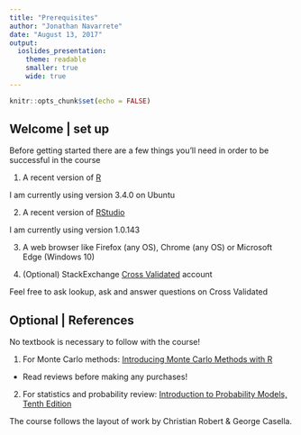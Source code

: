 ```yaml
---
title: "Prerequisites"
author: "Jonathan Navarrete"
date: "August 13, 2017"
output: 
  ioslides_presentation:
    theme: readable
    smaller: true
    wide: true
---
```


```r
knitr::opts_chunk$set(echo = FALSE)
```

## Welcome | set up

Before getting started there are a few things you'll need in order to be successful in the course

1. A recent version of [R](https://cran.r-project.org/)

I am currently using version 3.4.0 on Ubuntu

2. A recent version of [RStudio](https://www.rstudio.com/products/rstudio/download/)

I am currently using version 1.0.143

3. A web browser like Firefox (any OS), Chrome (any OS) or Microsoft Edge (Windows 10)

4. (Optional) StackExchange [Cross Validated](https://stats.stackexchange.com/) account

Feel free to ask lookup, ask and answer questions on Cross Validated


## Optional | References

No textbook is necessary to follow with the course!

1. For Monte Carlo methods: [Introducing Monte Carlo Methods with R](https://www.amazon.com/Introducing-Monte-Carlo-Methods-Use/dp/1441915753)
  - Read reviews before making any purchases!
  
2. For statistics and probability review: [Introduction to Probability Models, Tenth Edition](https://www.amazon.com/Introduction-Probability-Models-Tenth-Sheldon/dp/0123756863/ref=sr_1_9?s=books&ie=UTF8&qid=1502653034&sr=1-9)

The course follows the layout of work by Christian Robert & George Casella.

